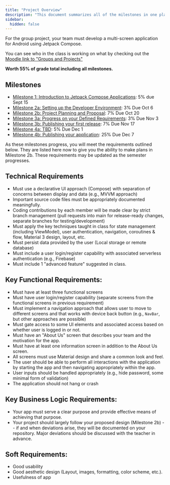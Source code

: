 ```yaml
---
title: "Project Overview"
description: "This document summarizes all of the milestones in one place."
sidebar:
  hidden: false
---
```


For the group project, your team must develop a multi-screen application for Android using Jetpack Compose.

You can see who in the class is working on what by checking out the [Moodle link to "Groups and Projects"](https://moodle.johnabbott.qc.ca/mod/page/view.php?id=23152)

**Worth 55% of grade total including all milestones.**

[m1]: /5A6-F23/project/milestone-1
[m2a]: /5A6-F23/project/milestone-2#oct-6-repository-cicd
[m2b]: /5A6-F23/project/milestone-2#oct-20-project-design--risk-analysis
[m3a]: /5A6-F23/project/milestone-3a
[m3b]: /5A6-F23/project/milestone-3b
[m4a]: /5A6-F23/project/milestone-4a
[m4b]: /5A6-F23/project/milestone-4b

## Milestones

  - [Milestone 1: Introduction to Jetpack Compose Applications][m1]: 5% due Sept 15
  - [Milestone 2a: Setting up the Developer Environment][m2a]: 3% Due Oct 6
  - [Milestone 2b: Project Planning and Proposal][m2b]: 7% Due Oct 20
  - [Milestone 3a: Progress on your Defined Requirements][m3a]: 3% Due Nov 3
  - [Milestone 3b: Publishing your first release][m3b]: 7% Due Nov 17
  - [Milestone 4a: TBD][m4a]: 5% Due Dec 1
  - [Milestone 4b: Publishing your application][m4b]: 25% Due Dec 7

As these milestones progress, you will meet the requirements outlined below. They are listed here now to give you the ability to make plans in Milestone 2b. These requirements may be updated as the semester progresses.

## Technical Requirements

- Must use a declarative UI approach (Compose) with separation of concerns between display and data (e.g., MVVM approach)
- Important source code files must be appropriately documented meaningfully. 
- Coding contributions by each member will be made clear by strict branch management (pull requests into main for release-ready changes, separate branches for testing/development)
- Must apply the key techniques taught in class for state management (including ViewModel), user authentication, navigation, coroutines & flow, Material 3 design, layout, etc.
- Must persist data provided by the user (Local storage or remote database)
- Must include a user login/register capability with associated serverless authentication (e.g., Firebase)
- Must include 1 "advanced feature" suggested in class.

## Key Functional Requirements:

- Must have at least three functional screens
- Must have user login/register capability (separate screens from the functional screens in previous requirement)
- Must implement a navigation approach that allows user to move to different screens and that works with device back button (e.g., `NavBar`, but other approaches are possible)
- Must gate access to some UI elements and associated access based on whether user is logged in or not.
- Must have an "About Us" screen that describes your team and the motivation for the app. 
- Must have at least one information screen in addition to the About Us screen.
- All screens must use Material design and share a common look and feel.
- The user should be able to perform all interactions with the application by starting the app and then navigating appropriately within the app.
- User inputs should be handled appropriately (e.g., hide password, some minimal form of validation)
- The application should not hang or crash

## Key Business Logic Requirements:

- Your app must serve a clear purpose and provide effective means of achieving that purpose.
- Your project should largely follow your proposed design (Milestone 2b) -- if and when deviations arise, they will be documented on your repository. Major deviations should be discussed with the teacher in advance.

## Soft Requirements:

- Good usability
- Good aesthetic design (Layout, images, formatting, color scheme, etc.). 
- Usefulness of app
